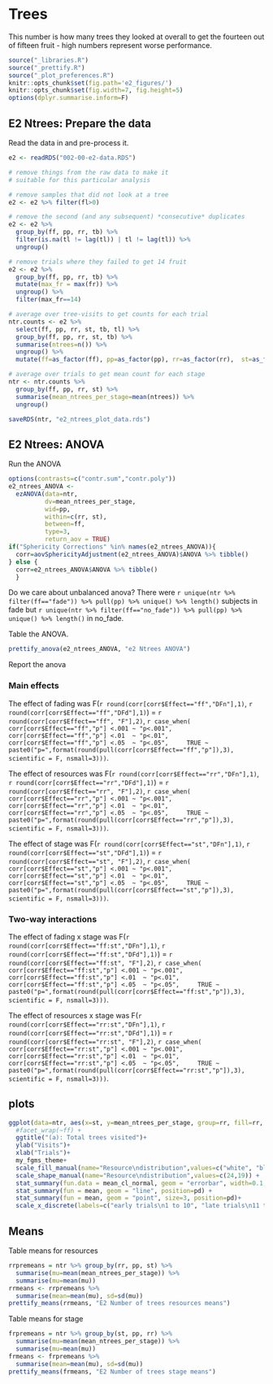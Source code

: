 # Trees {.unnumbered}

This number is how many trees they looked at overall to get the fourteen out of fifteen fruit - high numbers represent worse performance.

```r
source("_libraries.R")
source("_prettify.R")
source("_plot_preferences.R")
knitr::opts_chunk$set(fig.path='e2_figures/')
knitr::opts_chunk$set(fig.width=7, fig.height=5)
options(dplyr.summarise.inform=F)
```

## E2 Ntrees: Prepare the data

Read the data in and pre-process it.

```r
e2 <- readRDS("002-00-e2-data.RDS")

# remove things from the raw data to make it 
# suitable for this particular analysis

# remove samples that did not look at a tree
e2 <- e2 %>% filter(fl>0)

# remove the second (and any subsequent) *consecutive* duplicates
e2 <- e2 %>% 
  group_by(ff, pp, rr, tb) %>% 
  filter(is.na(tl != lag(tl)) | tl != lag(tl)) %>% 
  ungroup()

# remove trials where they failed to get 14 fruit
e2 <- e2 %>% 
  group_by(ff, pp, rr, tb) %>% 
  mutate(max_fr = max(fr)) %>% 
  ungroup() %>% 
  filter(max_fr==14)

# average over tree-visits to get counts for each trial
ntr.counts <- e2 %>% 
  select(ff, pp, rr, st, tb, tl) %>% 
  group_by(ff, pp, rr, st, tb) %>% 
  summarise(ntrees=n()) %>% 
  ungroup() %>% 
  mutate(ff=as_factor(ff), pp=as_factor(pp), rr=as_factor(rr),  st=as_factor(st))

# average over trials to get mean count for each stage
ntr <- ntr.counts %>% 
  group_by(ff, pp, rr, st) %>% 
  summarise(mean_ntrees_per_stage=mean(ntrees)) %>% 
  ungroup()

saveRDS(ntr, "e2_ntrees_plot_data.rds")
```

## E2 Ntrees: ANOVA

Run the ANOVA

```r
options(contrasts=c("contr.sum","contr.poly"))
e2_ntrees_ANOVA <- 
  ezANOVA(data=ntr,
          dv=mean_ntrees_per_stage,
          wid=pp,
          within=c(rr, st),
          between=ff,
          type=3,
          return_aov = TRUE)
if("Sphericity Corrections" %in% names(e2_ntrees_ANOVA)){
  corr=aovSphericityAdjustment(e2_ntrees_ANOVA)$ANOVA %>% tibble()
} else {
  corr=e2_ntrees_ANOVA$ANOVA %>% tibble()  
  }
```

Do we care about unbalanced anova? There were `r unique(ntr %>% filter(ff=="fade")) %>% pull(pp) %>% unique() %>% length()` subjects in fade but `r unique(ntr %>% filter(ff=="no_fade")) %>% pull(pp) %>% unique() %>% length()` in no_fade.


Table the ANOVA. 

```r
prettify_anova(e2_ntrees_ANOVA, "e2 Ntrees ANOVA")
```

Report the anova

### Main effects

The effect of fading was 
F(`r round(corr[corr$Effect=="ff","DFn"],1)`, 
  `r round(corr[corr$Effect=="ff","DFd"],1)`) = 
  `r round(corr[corr$Effect=="ff", "F"],2)`, 
  `r case_when(
    corr[corr$Effect=="ff","p"] <.001 ~ "p<.001",
    corr[corr$Effect=="ff","p"] <.01  ~ "p<.01",
    corr[corr$Effect=="ff","p"] <.05  ~ "p<.05",
    TRUE ~ paste0("p=",format(round(pull(corr[corr$Effect=="ff","p"]),3), scientific = F, nsmall=3)))`.


The effect of resources was 
F(`r round(corr[corr$Effect=="rr","DFn"],1)`, 
  `r round(corr[corr$Effect=="rr","DFd"],1)`) = 
  `r round(corr[corr$Effect=="rr", "F"],2)`, 
  `r case_when(
    corr[corr$Effect=="rr","p"] <.001 ~ "p<.001",
    corr[corr$Effect=="rr","p"] <.01  ~ "p<.01",
    corr[corr$Effect=="rr","p"] <.05  ~ "p<.05",
    TRUE ~ paste0("p=",format(round(pull(corr[corr$Effect=="rr","p"]),3), scientific = F, nsmall=3)))`.


The effect of stage was 
F(`r round(corr[corr$Effect=="st","DFn"],1)`, 
  `r round(corr[corr$Effect=="st","DFd"],1)`) = 
  `r round(corr[corr$Effect=="st", "F"],2)`, 
  `r case_when(
    corr[corr$Effect=="st","p"] <.001 ~ "p<.001",
    corr[corr$Effect=="st","p"] <.01  ~ "p<.01",
    corr[corr$Effect=="st","p"] <.05  ~ "p<.05",
    TRUE ~ paste0("p=",format(round(pull(corr[corr$Effect=="st","p"]),3), scientific = F, nsmall=3)))`.

### Two-way interactions  

The effect of fading x stage was 
F(`r round(corr[corr$Effect=="ff:st","DFn"],1)`, 
  `r round(corr[corr$Effect=="ff:st","DFd"],1)`) = 
  `r round(corr[corr$Effect=="ff:st", "F"],2)`, 
  `r case_when(
    corr[corr$Effect=="ff:st","p"] <.001 ~ "p<.001",
    corr[corr$Effect=="ff:st","p"] <.01  ~ "p<.01",
    corr[corr$Effect=="ff:st","p"] <.05  ~ "p<.05",
    TRUE ~ paste0("p=",format(round(pull(corr[corr$Effect=="ff:st","p"]),3), scientific = F, nsmall=3)))`.

The effect of resources x stage was 
F(`r round(corr[corr$Effect=="rr:st","DFn"],1)`, 
  `r round(corr[corr$Effect=="rr:st","DFd"],1)`) = 
  `r round(corr[corr$Effect=="rr:st", "F"],2)`, 
  `r case_when(
    corr[corr$Effect=="rr:st","p"] <.001 ~ "p<.001",
    corr[corr$Effect=="rr:st","p"] <.01  ~ "p<.01",
    corr[corr$Effect=="rr:st","p"] <.05  ~ "p<.05",
    TRUE ~ paste0("p=",format(round(pull(corr[corr$Effect=="rr:st","p"]),3), scientific = F, nsmall=3)))`.
    
## plots

```r
ggplot(data=ntr, aes(x=st, y=mean_ntrees_per_stage, group=rr, fill=rr, shape=rr)) + 
  #facet_wrap(~ff) +
  ggtitle("(a): Total trees visited")+
  ylab("Visits")+
  xlab("Trials")+
  my_fgms_theme+  
  scale_fill_manual(name="Resource\ndistribution",values=c("white", "black")) +
  scale_shape_manual(name="Resource\ndistribution",values=c(24,19)) +
  stat_summary(fun.data = mean_cl_normal, geom = "errorbar", width=0.1, position=pd) +
  stat_summary(fun = mean, geom = "line", position=pd) + 
  stat_summary(fun = mean, geom = "point", size=3, position=pd)+
  scale_x_discrete(labels=c("early trials\n1 to 10", "late trials\n11 to 20"))
```

## Means

Table means for resources

```r
rrpremeans = ntr %>% group_by(rr, pp, st) %>%
  summarise(mu=mean(mean_ntrees_per_stage)) %>% 
  summarise(mu=mean(mu)) 
rrmeans <- rrpremeans %>% 
  summarise(mean=mean(mu), sd=sd(mu))
prettify_means(rrmeans, "E2 Number of trees resources means")
```

Table means for stage

```r
frpremeans = ntr %>% group_by(st, pp, rr) %>%
  summarise(mu=mean(mean_ntrees_per_stage)) %>% 
  summarise(mu=mean(mu))  
frmeans <- frpremeans %>% 
  summarise(mean=mean(mu), sd=sd(mu))
prettify_means(frmeans, "E2 Number of trees stage means")
```

